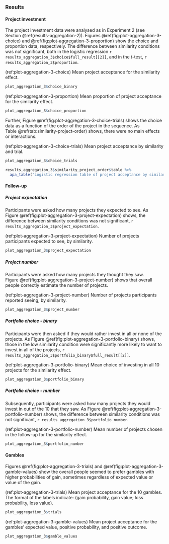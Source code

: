 ### Results

#### Project investment

The project investment data were analysed as in Experiment 2 (see
Section \@ref(results-aggregation-2)).
Figures \@ref(fig:plot-aggregation-3-choice)
and \@ref(fig:plot-aggregation-3-proportion) show the choice and proportion
data, respectively. The difference between similarity conditions was not
significant, both in the logistic regression
`r results_aggregation_3$choice$full_result[[2]]`, and in the t-test,
`r results_aggregation_3$proportion`.

(ref:plot-aggregation-3-choice) Mean project acceptance for the similarity effect.

```r
plot_aggregation_3$choice_binary
```

(ref:plot-aggregation-3-proportion) Mean proportion of project acceptance for the similarity effect.

```r
plot_aggregation_3$choice_proportion
```

Further, Figure \@ref(fig:plot-aggregation-3-choice-trials) shows the choice
data as a function of the order of the project in the sequence. As
Table \@ref(tab:similarity-project-order) shows, there were no main effects or
interactions.

(ref:plot-aggregation-3-choice-trials) Mean project acceptance by similarity and trial.

```r
plot_aggregation_3$choice_trials
```

```r
results_aggregation_3$similarity_project_order$table %>%
  apa_table("Logistic regression table of project acceptance by similarity and trial.")
```

#### Follow-up

##### Project expectation

Participants were asked how many projects they expected to see. As
Figure \@ref(fig:plot-aggregation-3-project-expectation) shows, the difference
between similarity conditions was not significant,
`r results_aggregation_3$project_expectation`.

(ref:plot-aggregation-3-project-expectation) Number of projects participants expected to see, by similarity.

```r
plot_aggregation_3$project_expectation
```

##### Project number

Participants were asked how many projects they thought they saw.
Figure \@ref(fig:plot-aggregation-3-project-number) shows that overall people
correctly estimate the number of projects.

(ref:plot-aggregation-3-project-number) Number of projects participants reported seeing, by similarity.

```r
plot_aggregation_3$project_number
```

##### Portfolio choice - binary

Participants were then asked if they would rather invest in all or none of the
projects. As Figure \@ref(fig:plot-aggregation-3-portfolio-binary) shows, those
in the low similarity condition were significantly more likely to want to invest
in all of the projects,
`r results_aggregation_3$portfolio_binary$full_result[[2]]`.

(ref:plot-aggregation-3-portfolio-binary) Mean choice of investing in all 10 projects for the similarity effect.

```r
plot_aggregation_3$portfolio_binary
```

##### Portfolio choice - number

Subsequently, participants were asked how many projects they would invest in out
of the 10 that they saw. As
Figure \@ref(fig:plot-aggregation-3-portfolio-number) shows, the difference
between similarity conditions was not significant,
`r results_aggregation_3$portfolio_number`.

(ref:plot-aggregation-3-portfolio-number) Mean number of projects chosen in the follow-up for the similarity effect.

```r
plot_aggregation_3$portfolio_number
```

#### Gambles

Figures \@ref(fig:plot-aggregation-3-trials)
and \@ref(fig:plot-aggregation-3-gamble-values) show the
overall people seemed to prefer gambles with higher probabilities of gain,
sometimes regardless of expected value or value of the gain.

(ref:plot-aggregation-3-trials) Mean project acceptance for the 10 gambles. The format of the labels indicate: (gain probability, gain value; loss probability, loss value).

```r
plot_aggregation_3$trials
```

(ref:plot-aggregation-3-gamble-values) Mean project acceptance for the gambles'
expected value, positive probability, and positive outcome.

```r
plot_aggregation_3$gamble_values
```
